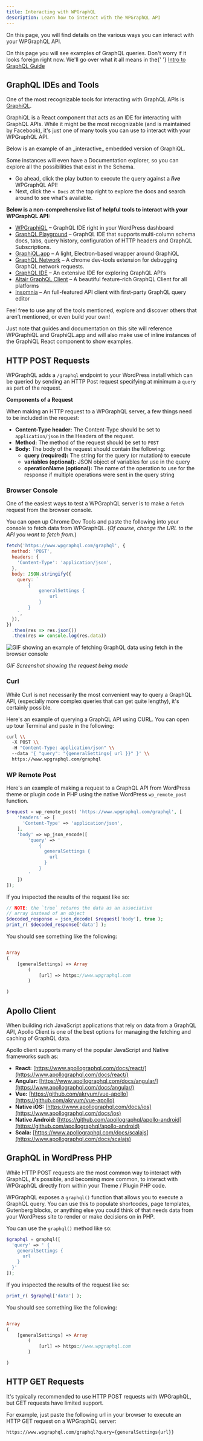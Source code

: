 ```yaml
---
title: Interacting with WPGraphQL
description: Learn how to interact with the WPGraphQL API
---
```



On this page, you will find details on the various ways you can interact with your WPGraphQL API.

<Note title="Understanding GraphQL Queries" type="warning">
  On this page you will see examples of GraphQL queries. Don't worry if it looks
  foreign right now. We'll go over what it all means in the{' '}
  <a href="/getting-started/intro-to-graphql">Intro to GraphQL Guide</a>
</Note>

## GraphQL IDEs and Tools

One of the most recognizable tools for interacting with GraphQL APIs is [GraphiQL](https://github.com/graphql/graphiql).

GraphiQL is a React component that acts as an IDE for interacting with GraphQL APIs. While it might
be the most recognizable (and is maintained by Facebook), it's just one of many tools you can use to
interact with your WPGraphQL API.

<Note title="Embedded GraphiQL Components" type="info">
Below is an example of an _interactive_ embedded version of GraphiQL.

Some instances will even have a Documentation explorer, so you can explore all the possibilities that
exist in the Schema.

- Go ahead, click the play button to execute the query against a **_live_** WPGraphQL API!
- Next, click the `< Docs` at the top right to explore the docs and search around to see what's available.

</Note>

<GraphiQL
  query="
    {
      generalSettings {
        url
      }
    }
    "
  withDocs={true}
  showJoyride={true}
/>

**Below is a non-comprehensive list of helpful tools to interact with your WPGraphQL API:**

- [WPGraphiQL](https://github.com/wp-graphql/wp-graphiql) – GraphQL IDE right in your WordPress dashboard
- [GraphQL Playground](https://github.com/graphcool/graphql-playground) – GraphQL IDE that supports multi-column schema docs, tabs, query history, configuration of HTTP headers and GraphQL Subscriptions.
- [GraphiQL.app](https://github.com/skevy/graphiql-app) – A light, Electron-based wrapper around GraphiQL
- [GraphQL Network](https://github.com/Ghirro/graphql-network) – A chrome dev-tools extension for debugging GraphQL network requests.
- [GraphQL IDE](https://github.com/redound/graphql-ide) – An extensive IDE for exploring GraphQL API’s
- [Altair GraphQL Client](https://github.com/imolorhe/altair) – A beautiful feature-rich GraphQL Client for all platforms
- [Insomnia](https://insomnia.rest/) – An full-featured API client with first-party GraphQL query editor

<Note type="info">
Feel free to use any of the tools mentioned, explore and discover others that aren’t mentioned, or even build your own!

Just note that guides and documentation on this site will reference WPGraphiQL and GraphiQL.app and will also make use of inline instances of the GraphiQL React component to show examples.

</Note>

## HTTP POST Requests

WPGraphQL adds a `/graphql` endpoint to your WordPress install which can be queried by sending an
HTTP Post request specifying at minimum a `query` as part of the request.

**Components of a Request**

When making an HTTP request to a WPGraphQL server, a few things need to be included in the request:

- **Content-Type header:** The Content-Type should be set to `application/json` in the Headers of
  the request.
- **Method:** The method of the request should be set to `POST`
- **Body:** The body of the request should contain the following:
  - **query (required):** The string for the query (or mutation) to execute
  - **variables (optional):** JSON object of variables for use in the query
  - **operationName (optional):** The name of the operation to use for the response if multiple
    operations were sent in the query string

### Browser Console

One of the easiest ways to test a WPGraphQL server is to make a `fetch` request from the browser
console.

You can open up Chrome Dev Tools and paste the following into your console to fetch data from
WPGraphQL. (_Of course, change the URL to the API you want to fetch from._)

```javascript
fetch('https://www.wpgraphql.com/graphql', {
  method: 'POST',
  headers: {
    'Content-Type': 'application/json',
  },
  body: JSON.stringify({
    query: `
        {
            generalSettings {
                url
            }
        }
    `,
  }),
})
  .then(res => res.json())
  .then(res => console.log(res.data))
```

![GIF showing an example of fetching GraphQL data using fetch in the browser console](../../images/fetch-graphql-from-browser-console.gif)

_GIF Screenshot showing the request being made_

### Curl

While Curl is not necessarily the most convenient way to query a GraphQL API, (especially more
complex queries that can get quite lengthy), it's certainly possible.

Here's an example of querying a GraphQL API using CURL. You can open up tour Terminal and paste in the following:

```zsh
curl \\
  -X POST \\
  -H "Content-Type: application/json" \\
  --data '{ "query": "{generalSettings{ url }}" }' \\
  https://www.wpgraphql.com/graphql
```

### WP Remote Post

Here's an example of making a request to a GraphQL API from WordPress theme or plugin code in PHP
using the native WordPress `wp_remote_post` function.

```php
$request = wp_remote_post( 'https://www.wpgraphql.com/graphql', [
    'headers' => [
      'Content-Type' => 'application/json',
    ],
    'body' => wp_json_encode([
        'query' => '
            {
              generalSettings {
                url
              }
            }
        '
    ])
]);
```

If you inspected the results of the request like so:

```php
// NOTE: the `true` returns the data as an associative
// array instead of an object
$decoded_response = json_decode( $request['body'], true );
print_r( $decoded_response['data'] );
```

You should see something like the following:

```php

Array
(
    [generalSettings] => Array
        (
            [url] => https://www.wpgraphql.com
        )

)
```

## Apollo Client

When building rich JavaScript applications that rely on data from a GraphQL API, Apollo Client is
one of the best options for managing the fetching and caching of GraphQL data.

Apollo client supports many of the popular JavaScript and Native frameworks such as:

- **React:** [https://www.apollographql.com/docs/react/](https://www.apollographql.com/docs/react/)
- **Angular:** [https://www.apollographql.com/docs/angular/](https://www.apollographql.com/docs/angular/)
- **Vue:** [https://github.com/akryum/vue-apollo](https://github.com/akryum/vue-apollo)
- **Native iOS:** [https://www.apollographql.com/docs/ios](https://www.apollographql.com/docs/ios)
- **Native Android:** [https://github.com/apollographql/apollo-android](https://github.com/apollographql/apollo-android)
- **Scala:** [https://www.apollographql.com/docs/scalajs](https://www.apollographql.com/docs/scalajs)

## GraphQL in WordPress PHP

While HTTP POST requests are the most common way to interact with GraphQL, it's possible, and
becoming more common, to interact with WPGraphQL directly from within your Theme / Plugin PHP code.

WPGraphQL exposes a `graphql()` function that allows you to execute a GraphQL query. You can use this
to populate shortcodes, page templates, Gutenberg blocks, or anything else you could think of that
needs data from your WordPress site to render or make decisions on in PHP.

You can use the `graphql()` method like so:

```php
$graphql = graphql([
  'query' => ' {
    generalSettings {
      url
    }
  }'
]);
```

If you inspected the results of the request like so:

```php
print_r( $graphql['data'] );
```

You should see something like the following:

```php

Array
(
    [generalSettings] => Array
        (
            [url] => https://www.wpgraphql.com
        )

)
```

## HTTP GET Requests

It's typically recommended to use HTTP POST requests with WPGraphQL, but GET requests have limited
support.

For example, just paste the following url in your browser to execute an HTTP GET request on a
WPGraphQL server:

```
https://www.wpgraphql.com/graphql?query={generalSettings{url}}
```

